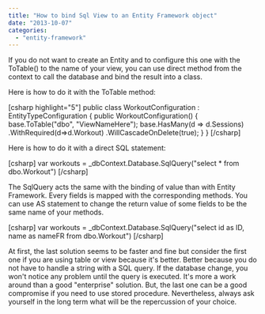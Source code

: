 ```yaml
---
title: "How to bind Sql View to an Entity Framework object"
date: "2013-10-07"
categories: 
  - "entity-framework"
---
```


If you do not want to create an Entity and to configure this one with the ToTable() to the name of your view, you can use direct method from the context to call the database and bind the result into a class.

Here is how to do it with the ToTable method:

\[csharp highlight="5"\] public class WorkoutConfiguration : EntityTypeConfiguration<Workout> { public WorkoutConfiguration() { base.ToTable("dbo", "ViewNameHere"); base.HasMany(d => d.Sessions) .WithRequired(d=>d.Workout) .WillCascadeOnDelete(true); } } \[/csharp\]

Here is how to do it with a direct SQL statement:

\[csharp\] var workouts = \_dbContext.Database.SqlQuery<Workout>("select \* from dbo.Workout") \[/csharp\]

The SqlQuery acts the same with the binding of value than with Entity Framework. Every fields is mapped with the corresponding methods. You can use AS statement to change the return value of some fields to be the same name of your methods.

\[csharp\] var workouts = \_dbContext.Database.SqlQuery<Workout>("select id as ID, name as nameFR from dbo.Workout") \[/csharp\]

At first, the last solution seems to be faster and fine but consider the first one if you are using table or view because it's better. Better because you do not have to handle a string with a SQL query. If the database change, you won't notice any problem until the query is executed. It's more a work around than a good "enterprise" solution. But, the last one can be a good compromise if you need to use stored procedure. Nevertheless, always ask yourself in the long term what will be the repercussion of your choice.
